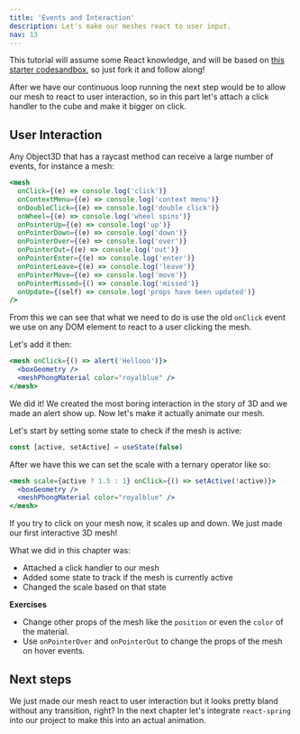 ```yaml
---
title: 'Events and Interaction'
description: Let's make our meshes react to user input.
nav: 13
---
```


This tutorial will assume some React knowledge, and will be based on [this starter codesandbox](https://codesandbox.io/s/getting-started-01-12q81?from-embed), so just fork it and follow along!

After we have our continuous loop running the next step would be to allow our mesh to react to user interaction, so in this part let's attach a click handler to the cube and make it bigger on click.

## User Interaction

Any Object3D that has a raycast method can receive a large number of events, for instance a mesh:

```jsx
<mesh
  onClick={(e) => console.log('click')}
  onContextMenu={(e) => console.log('context menu')}
  onDoubleClick={(e) => console.log('double click')}
  onWheel={(e) => console.log('wheel spins')}
  onPointerUp={(e) => console.log('up')}
  onPointerDown={(e) => console.log('down')}
  onPointerOver={(e) => console.log('over')}
  onPointerOut={(e) => console.log('out')}
  onPointerEnter={(e) => console.log('enter')}
  onPointerLeave={(e) => console.log('leave')}
  onPointerMove={(e) => console.log('move')}
  onPointerMissed={() => console.log('missed')}
  onUpdate={(self) => console.log('props have been updated')}
/>
```

From this we can see that what we need to do is use the old `onClick` event we use on any DOM element to react to a user clicking the mesh.

Let's add it then:

```jsx
<mesh onClick={() => alert('Hellooo')}>
  <boxGeometry />
  <meshPhongMaterial color="royalblue" />
</mesh>
```

We did it! We created the most boring interaction in the story of 3D and we made an alert show up. Now let's make it actually animate our mesh.

Let's start by setting some state to check if the mesh is active:

```jsx
const [active, setActive] = useState(false)
```

After we have this we can set the scale with a ternary operator like so:

```jsx
<mesh scale={active ? 1.5 : 1} onClick={() => setActive(!active)}>
  <boxGeometry />
  <meshPhongMaterial color="royalblue" />
</mesh>
```

If you try to click on your mesh now, it scales up and down. We just made our first interactive 3D mesh!

What we did in this chapter was:

- Attached a click handler to our mesh
- Added some state to track if the mesh is currently active
- Changed the scale based on that state

<Codesandbox id="98ppy" />

**Exercises**

- Change other props of the mesh like the `position` or even the `color` of the material.
- Use `onPointerOver` and `onPointerOut` to change the props of the mesh on hover events.

## Next steps

We just made our mesh react to user interaction but it looks pretty bland without any transition, right?
In the next chapter let's integrate `react-spring` into our project to make this into an actual animation.
